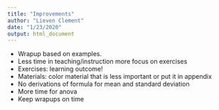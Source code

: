 ```yaml
---
title: "Improvements"
author: "Lieven Clement"
date: "1/23/2020"
output: html_document
---
```


- Wrapup based on examples. 
- Less time in teaching/instruction more focus on exercises
- Exercises: learning outcome!
- Materials: color material that is less important or put it in appendix
- No derivations of formula for mean and standard deviation
- More time for anova
- Keep wrapups on time